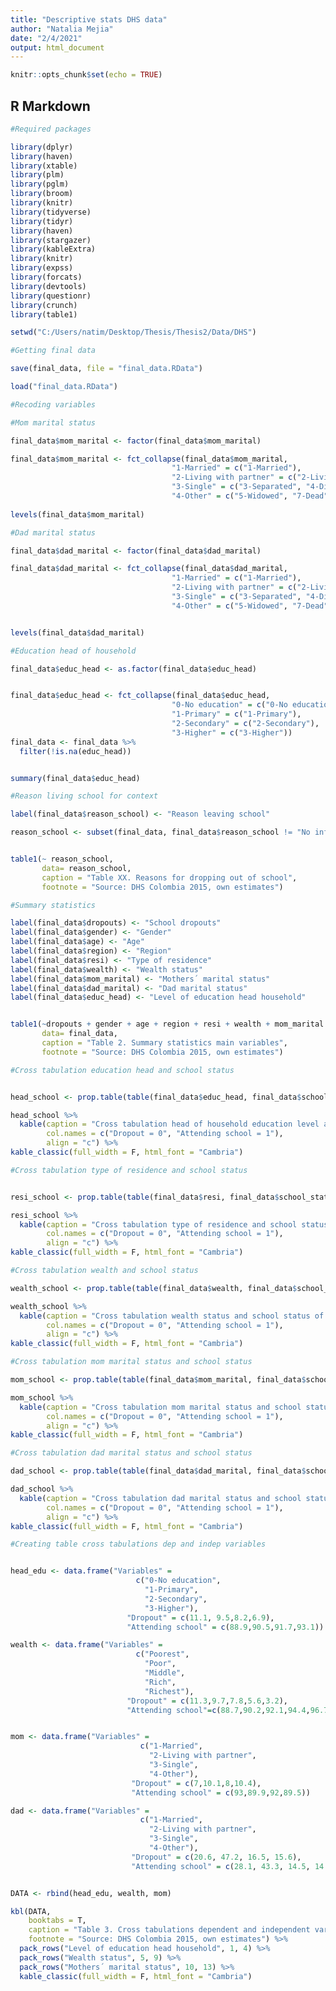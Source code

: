 ```yaml
---
title: "Descriptive stats DHS data"
author: "Natalia Mejia"
date: "2/4/2021"
output: html_document
---
```


```r
knitr::opts_chunk$set(echo = TRUE)
```

## R Markdown

```r
#Required packages

library(dplyr)
library(haven)
library(xtable)
library(plm)
library(pglm)
library(broom)
library(knitr) 
library(tidyverse)
library(tidyr)
library(haven)
library(stargazer)
library(kableExtra)
library(knitr)
library(expss)
library(forcats)
library(devtools)
library(questionr)
library(crunch)
library(table1)

```

```r

setwd("C:/Users/natim/Desktop/Thesis/Thesis2/Data/DHS")

#Getting final data

save(final_data, file = "final_data.RData")

load("final_data.RData")

```

```r
#Recoding variables

#Mom marital status

final_data$mom_marital <- factor(final_data$mom_marital)

final_data$mom_marital <- fct_collapse(final_data$mom_marital,
                                    "1-Married" = c("1-Married"),
                                    "2-Living with partner" = c("2-Living with partner"),
                                    "3-Single" = c("3-Separated", "4-Divorced", "6-Never in union"),
                                    "4-Other" = c("5-Widowed", "7-Dead", "8-Does not know"))
                                   
levels(final_data$mom_marital)

#Dad marital status

final_data$dad_marital <- factor(final_data$dad_marital)

final_data$dad_marital <- fct_collapse(final_data$dad_marital,
                                    "1-Married" = c("1-Married"),
                                    "2-Living with partner" = c("2-Living with partner"),
                                    "3-Single" = c("3-Separated", "4-Divorced", "6-Never in union"),
                                    "4-Other" = c("5-Widowed", "7-Dead", "8-Don´t know"))


levels(final_data$dad_marital)

#Education head of household

final_data$educ_head <- as.factor(final_data$educ_head)


final_data$educ_head <- fct_collapse(final_data$educ_head,
                                    "0-No education" = c("0-No education", "8-Don´t know"),
                                    "1-Primary" = c("1-Primary"),
                                    "2-Secondary" = c("2-Secondary"),
                                    "3-Higher" = c("3-Higher"))
final_data <- final_data %>%
  filter(!is.na(educ_head))


summary(final_data$educ_head)

```


```r
#Reason living school for context

label(final_data$reason_school) <- "Reason leaving school"

reason_school <- subset(final_data, final_data$reason_school != "No info")


table1(~ reason_school, 
       data= reason_school,
       caption = "Table XX. Reasons for dropping out of school",
       footnote = "Source: DHS Colombia 2015, own estimates")

```


```r
#Summary statistics 

label(final_data$dropouts) <- "School dropouts"
label(final_data$gender) <- "Gender"
label(final_data$age) <- "Age"
label(final_data$region) <- "Region"
label(final_data$resi) <- "Type of residence"
label(final_data$wealth) <- "Wealth status"
label(final_data$mom_marital) <- "Mothers´ marital status"
label(final_data$dad_marital) <- "Dad marital status"
label(final_data$educ_head) <- "Level of education head household"


table1(~dropouts + gender + age + region + resi + wealth + mom_marital + educ_head, 
       data= final_data,
       caption = "Table 2. Summary statistics main variables",
       footnote = "Source: DHS Colombia 2015, own estimates")
```

```r
#Cross tabulation education head and school status


head_school <- prop.table(table(final_data$educ_head, final_data$school_status),1)*100

head_school %>%
  kable(caption = "Cross tabulation head of household education level and school status of the children, column %",
        col.names = c("Dropout = 0", "Attending school = 1"),
        align = "c") %>%
kable_classic(full_width = F, html_font = "Cambria") 

```

```r
#Cross tabulation type of residence and school status 


resi_school <- prop.table(table(final_data$resi, final_data$school_status),1)*100

resi_school %>%
  kable(caption = "Cross tabulation type of residence and school status of the children, column %",
        col.names = c("Dropout = 0", "Attending school = 1"),
        align = "c") %>%
kable_classic(full_width = F, html_font = "Cambria") 
```
```r
#Cross tabulation wealth and school status 

wealth_school <- prop.table(table(final_data$wealth, final_data$school_status),1)*100

wealth_school %>%
  kable(caption = "Cross tabulation wealth status and school status of the children, column %",
        col.names = c("Dropout = 0", "Attending school = 1"),
        align = "c") %>%
kable_classic(full_width = F, html_font = "Cambria") 
```

```r
#Cross tabulation mom marital status and school status 

mom_school <- prop.table(table(final_data$mom_marital, final_data$school_status),1)*100

mom_school %>%
  kable(caption = "Cross tabulation mom marital status and school status of the children, column %",
        col.names = c("Dropout = 0", "Attending school = 1"),
        align = "c") %>%
kable_classic(full_width = F, html_font = "Cambria") 
```
```r
#Cross tabulation dad marital status and school status 

dad_school <- prop.table(table(final_data$dad_marital, final_data$school_status),1)*100

dad_school %>%
  kable(caption = "Cross tabulation dad marital status and school status of the children, column %",
        col.names = c("Dropout = 0", "Attending school = 1"),
        align = "c") %>%
kable_classic(full_width = F, html_font = "Cambria") 
```
```r
#Creating table cross tabulations dep and indep variables


head_edu <- data.frame("Variables" =
                            c("0-No education", 
                              "1-Primary", 
                              "2-Secondary",
                              "3-Higher"),
                          "Dropout" = c(11.1, 9.5,8.2,6.9),
                          "Attending school" = c(88.9,90.5,91.7,93.1))

wealth <- data.frame("Variables" = 
                            c("Poorest", 
                              "Poor", 
                              "Middle",
                              "Rich",
                              "Richest"),
                          "Dropout" = c(11.3,9.7,7.8,5.6,3.2),
                          "Attending school"=c(88.7,90.2,92.1,94.4,96.7))


mom <- data.frame("Variables" =
                             c("1-Married",
                               "2-Living with partner",
                               "3-Single",
                               "4-Other"),
                           "Dropout" = c(7,10.1,8,10.4),
                           "Attending school" = c(93,89.9,92,89.5))

dad <- data.frame("Variables" =
                             c("1-Married",
                               "2-Living with partner",
                               "3-Single",
                               "4-Other"),
                           "Dropout" = c(20.6, 47.2, 16.5, 15.6),
                           "Attending school" = c(28.1, 43.3, 14.5, 14.1))


DATA <- rbind(head_edu, wealth, mom)

kbl(DATA, 
    booktabs = T,
    caption = "Table 3. Cross tabulations dependent and independent variables, column %",
    footnote = "Source: DHS Colombia 2015, own estimates") %>%
  pack_rows("Level of education head household", 1, 4) %>%
  pack_rows("Wealth status", 5, 9) %>%
  pack_rows("Mothers´ marital status", 10, 13) %>%
  kable_classic(full_width = F, html_font = "Cambria") 

```





